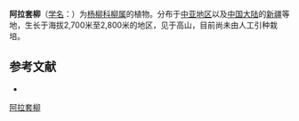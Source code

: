 {{Speciesbox
| name = 阿拉套柳
| status = 
| status_system = 
| image =
| genus = Salix
| species = alatavica
| authority = Kar. et Kir. ex Stschegl.
}}

'''阿拉套柳'''（[[学名|学名]]：{{lang|la|''Salix alatavica''}}）为[[杨柳科|杨柳科]][[柳属|柳属]]的植物。分布于[[中亚地区|中亚地区]]以及[[中国大陆|中国大陆]]的[[新疆|新疆]]等地，生长于海拔2,700米至2,800米的地区，见于高山，目前尚未由人工引种栽培。

== 参考文献 ==
<div class="references-small">
* {{cite web| url =http://www.bioinfo.cn/db05/KmzwSpecies.php?action=view&id=20380| title =阿拉套柳| work =《中国高等植物数据库全库》| publisher =中国科学院微生物研究所| author =昆明植物研究所| accessdate =2009-02-25| deadurl =yes| archiveurl =https://web.archive.org/web/20160305030806/http://www.bioinfo.cn/db05/KmzwSpecies.php?action=view&id=20380| archivedate =2016-03-05}}
</div>
{{Taxonbar|from=Q2214507}}

[[Category:柳属|阿拉套柳]]


{{植物小作品}}